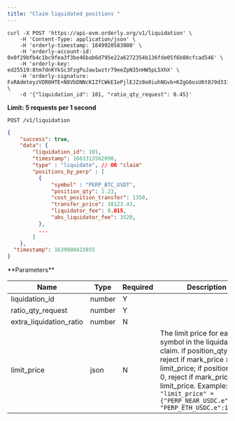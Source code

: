 ```yaml
---
title: "Claim liquidated positions "
---
```


<RequestExample>

```shell cURL
curl -X POST 'https://api-evm.orderly.org/v1/liquidation' \
    -H 'Content-Type: application/json' \
    -H 'orderly-timestamp: 1649920583000' \
    -H 'orderly-account-id: 0x0f29bfb4c1bc9fea3f3be46bab6d795e22a6272354b136fde05f6b80cfcad546' \
    -H 'orderly-key: ed25519:8tm7dnKYkSc3FzgPuJaw1wztr79eeZpN35nHW5pL5XhX' \
    -H 'orderly-signature: FxRAdmteyzVDR0HTE+N8VbDNNcKIZfCWkEIePjlEJZz8e0iuhNGvb+KZgG6osU6t0J9d33IWYJALUhA+dnTuBg==' \
    -d '{"liquidation_id": 101, "ratio_qty_request": 0.45}'

```
</RequestExample>

**Limit: 5 requests per 1 second**

`POST /v1/liquidation`
 
<ResponseExample>

```json Response
{
    "success": true,    
    "data": {
        "liquidation_id": 101,
        "timestamp": 1663313562090,
        "type" : "liquidate", // OR "claim"
        "positions_by_perp" : [
          {
              "symbol" : "PERP_BTC_USDT", 
              "position_qty": 1.23,
              "cost_position_transfer": 1350,
              "transfer_price": 18123.43,
              "liquidator_fee": 0.015,
              "abs_liquidator_fee": 3520,
          },
          ...
        ]
    },
  "timestamp": 1639980423855
}
```
</ResponseExample>
**Parameters**

| Name                    | Type   | Required | Description                                                                                                                                                                                                                                                     |
|-------------------------|--------|----------|-----------------------------------------------------------------------------------------------------------------------------------------------------------------------------------------------------------------------------------------------------------------|
| liquidation_id          | number | Y        |                                                                                                                                                                                                                                                                 |
| ratio_qty_request       | number | Y        |                                                                                                                                                                                                                                                                 |
| extra_liquidation_ratio | number | N        |                                                                                                                                                                                                                                                                 |
| limit_price             | json   | N        | The limit price for each symbol in the liquidation claim. if position_qty > 0, reject if mark_price > limit_price; if position_qty < 0, reject if mark_price < limit_price. Example: ```"limit_price" = {"PERP_NEAR_USDC.e":1.41, "PERP_ETH_USDC.e":1849.12}``` |


